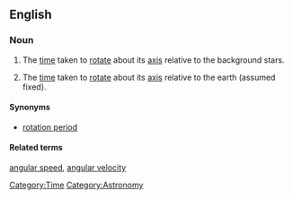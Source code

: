 ==English==
{{wikipedia}}
===Noun===
{{en-noun|sg=[[rotational]] [[period]]}}

#{{context|of an astronomic object}} The [[time]] taken to [[rotate]] about its [[axis]] relative to the background stars.
#{{context|of a rotating object on the earth}} The [[time]] taken to [[rotate]] about its [[axis]] relative to the earth (assumed fixed).

====Synonyms====
*[[rotation period]]
[[Category:Time]] [[Category:Astronomy]]

====Related terms====
[[angular speed]], [[angular velocity]]